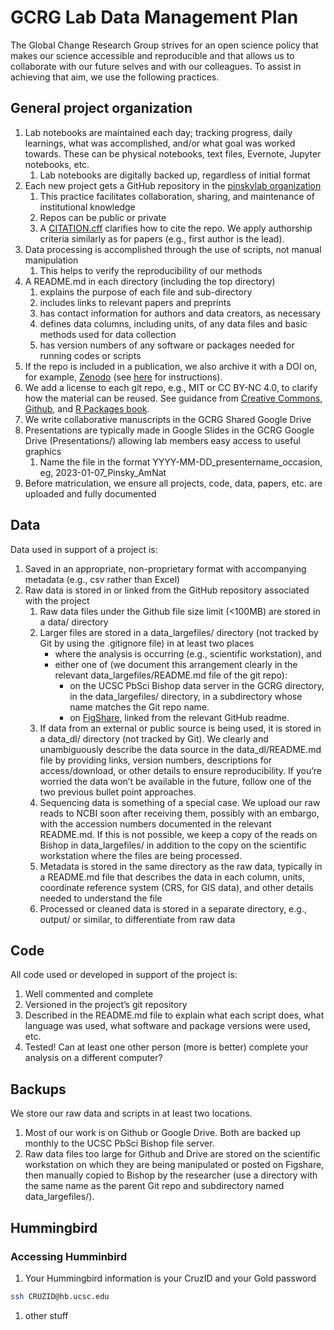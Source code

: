# GCRG Lab Data Management Plan

The Global Change Research Group strives for an open science policy that makes our science accessible and reproducible and that allows us to collaborate with our future selves and with our colleagues. To assist in achieving that aim, we use the following practices.


## General project organization

1. Lab notebooks are maintained each day; tracking progress, daily learnings, what was accomplished, and/or what goal was worked towards. These can be physical notebooks, text files, Evernote, Jupyter notebooks, etc.
   1. Lab notebooks are digitally backed up, regardless of initial format

1. Each new project gets a GitHub repository in the [pinskylab organization](https://github.com/pinskylab)
   1. This practice facilitates collaboration, sharing, and maintenance of institutional knowledge
   1. Repos can be public or private
   2. A [CITATION.cff](https://docs.github.com/en/repositories/managing-your-repositorys-settings-and-features/customizing-your-repository/about-citation-files) clarifies how to cite the repo. We apply authorship criteria similarly as for papers (e.g., first author is the lead).
1. Data processing is accomplished through the use of scripts, not manual manipulation
   1. This helps to verify the reproducibility of our methods
1. A README.md in each directory (including the top directory) 
   1. explains the purpose of each file and sub-directory
   1. includes links to relevant papers and preprints
   1. has contact information for authors and data creators, as necessary
   1. defines data columns, including units, of any data files and basic methods used for data collection
   1. has version numbers of any software or packages needed for running codes or scripts
1. If the repo is included in a publication, we also archive it with a DOI on, for example, [Zenodo](https://www.zenodo.org) (see [here](https://github.com/pinskylab/pinskylab_methods/blob/master/cookbook.md#archiving-a-git-repo-with-zenodo-for-a-publication) for instructions).
2. We add a license to each git repo, e.g., MIT or CC BY-NC 4.0, to clarify how the material can be reused. See guidance from [Creative Commons](https://creativecommons.org/share-your-work/cclicenses/), [Github](https://docs.github.com/en/repositories/managing-your-repositorys-settings-and-features/customizing-your-repository/licensing-a-repository), and [R Packages book](https://r-pkgs.org/license.html#code-you-write).
3. We write collaborative manuscripts in the GCRG Shared Google Drive
4. Presentations are typically made in Google Slides in the GCRG Google Drive (Presentations/) allowing lab members easy access to useful graphics
   1. Name the file in the format YYYY-MM-DD_presentername_occasion, eg, 2023-01-07_Pinsky_AmNat
5. Before matriculation, we ensure all projects, code, data, papers, etc. are uploaded and fully documented

## Data
Data used in support of a project is:

1. Saved in an appropriate, non-proprietary format with accompanying metadata (e.g., csv rather than Excel)
1. Raw data is stored in or linked from the GitHub repository associated with the project
   1. Raw data files under the Github file size limit (<100MB) are stored in a data/ directory
   1. Larger files are stored in a data_largefiles/ directory (not tracked by Git by using the .gitignore file) in at least two places 
         - where the analysis is occurring (e.g., scientific workstation), and
         - either one of (we document this arrangement clearly in the relevant data_largefiles/README.md file of the git repo):
            - on the UCSC PbSci Bishop data server in the GCRG directory, in the data_largefiles/ directory, in a subdirectory whose name matches the Git repo name.
            - on [FigShare](https://figshare.com/), linked from the relevant GitHub readme.
   1. If data from an external or public source is being used, it is stored in a data_dl/ directory (not tracked by Git). We clearly and unambiguously describe the data source in the data_dl/README.md file by providing links, version numbers, descriptions for access/download, or other details to ensure reproducibility. If you're worried the data won't be available in the future, follow one of the two previous bullet point approaches.
   2. Sequencing data is something of a special case. We upload our raw reads to NCBI soon after receiving them, possibly with an embargo, with the accession numbers documented in the relevant README.md. If this is not possible, we keep a copy of the reads on Bishop in data_largefiles/ in addition to the copy on the scientific workstation where the files are being processed. 
   3. Metadata is stored in the same directory as the raw data, typically in a README.md file that describes the data in each column, units, coordinate reference system (CRS, for GIS data), and other details needed to understand the file
   4. Processed or cleaned data is stored in a separate directory, e.g., output/ or similar, to differentiate from raw data


## Code
All code used or developed in support of the project is:

1. Well commented and complete
1. Versioned in the project's git repository
1. Described in the README.md file to explain what each script does, what language was used, what software and package versions were used, etc.
1. Tested! Can at least one other person (more is better) complete your analysis on a different computer?

## Backups
We store our raw data and scripts in at least two locations.

1. Most of our work is on Github or Google Drive. Both are backed up monthly to the UCSC PbSci Bishop file server.
1. Raw data files too large for Github and Drive are stored on the scientific workstation on which they are being manipulated or posted on Figshare, then manually copied to Bishop by the researcher (use a directory with the same name as the parent Git repo and subdirectory named data_largefiles/).

## Hummingbird

### Accessing Humminbird

1. Your Hummingbird information is your CruzID and your Gold password
```bash
ssh CRUZID@hb.ucsc.edu
```
1. other stuff
